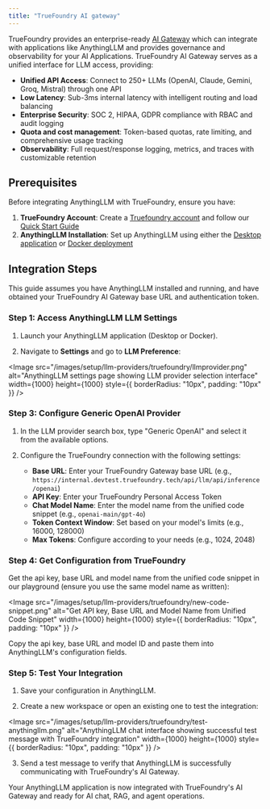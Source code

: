 ```yaml
---
title: "TrueFoundry AI gateway"
---
```




TrueFoundry provides an enterprise-ready [AI Gateway](https://www.truefoundry.com/ai-gateway) which can integrate with applications like AnythingLLM and provides governance and observability for your AI Applications. TrueFoundry AI Gateway serves as a unified interface for LLM access, providing:

- **Unified API Access**: Connect to 250+ LLMs (OpenAI, Claude, Gemini, Groq, Mistral) through one API
- **Low Latency**: Sub-3ms internal latency with intelligent routing and load balancing  
- **Enterprise Security**: SOC 2, HIPAA, GDPR compliance with RBAC and audit logging
- **Quota and cost management**: Token-based quotas, rate limiting, and comprehensive usage tracking
- **Observability**: Full request/response logging, metrics, and traces with customizable retention

## Prerequisites

Before integrating AnythingLLM with TrueFoundry, ensure you have:

1. **TrueFoundry Account**: Create a [Truefoundry account](https://www.truefoundry.com/register) and follow our [Quick Start Guide](https://docs.truefoundry.com/gateway/quick-start)
2. **AnythingLLM Installation**: Set up AnythingLLM using either the [Desktop application](https://anythingllm.com/download) or [Docker deployment](https://github.com/Mintplex-Labs/anything-llm)

## Integration Steps

This guide assumes you have AnythingLLM installed and running, and have obtained your TrueFoundry AI Gateway base URL and authentication token.

### Step 1: Access AnythingLLM LLM Settings

1. Launch your AnythingLLM application (Desktop or Docker).

2. Navigate to **Settings** and go to **LLM Preference**:

  <Image
    src="/images/setup/llm-providers/truefoundry/llmprovider.png"
    alt="AnythingLLM settings page showing LLM provider selection interface"
    width={1000}
    height={1000}
    style={{ borderRadius: "10px", padding: "10px" }}
  />

### Step 3: Configure Generic OpenAI Provider

1. In the LLM provider search box, type "Generic OpenAI" and select it from the available options.

2. Configure the TrueFoundry connection with the following settings:
   - **Base URL**: Enter your TrueFoundry Gateway base URL (e.g., `https://internal.devtest.truefoundry.tech/api/llm/api/inference/openai`)
   - **API Key**: Enter your TrueFoundry Personal Access Token
   - **Chat Model Name**: Enter the model name from the unified code snippet (e.g., `openai-main/gpt-4o`)
   - **Token Context Window**: Set based on your model's limits (e.g., 16000, 128000)
   - **Max Tokens**: Configure according to your needs (e.g., 1024, 2048)

### Step 4: Get Configuration from TrueFoundry

Get the api key, base URL and model name from the unified code snippet in our playground (ensure you use the same model name as written):

  <Image
    src="/images/setup/llm-providers/truefoundry/new-code-snippet.png"
    alt="Get API key, Base URL and Model Name from Unified Code Snippet"
    width={1000}
    height={1000}
    style={{ borderRadius: "10px", padding: "10px" }}
  />

Copy the api key, base URL and model ID and paste them into AnythingLLM's configuration fields.

### Step 5: Test Your Integration

1. Save your configuration in AnythingLLM.

2. Create a new workspace or open an existing one to test the integration:

  <Image
    src="/images/setup/llm-providers/truefoundry/test-anythingllm.png"
    alt="AnythingLLM chat interface showing successful test message with TrueFoundry integration"
    width={1000}
    height={1000}
    style={{ borderRadius: "10px", padding: "10px" }}
  />

3. Send a test message to verify that AnythingLLM is successfully communicating with TrueFoundry's AI Gateway.

Your AnythingLLM application is now integrated with TrueFoundry's AI Gateway and ready for AI chat, RAG, and agent operations.
